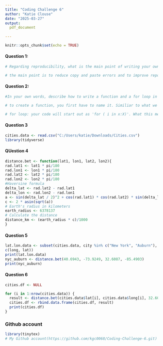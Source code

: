 ```yaml
---
title: "Coding Challenge 6"
author: "Katie Clouse"
date: "2025-03-27"
output: 
  pdf_document
  
---
```


```r
knitr::opts_chunk$set(echo = TRUE)
```

#### Question 1: 
```r
# Regarding reproducibility, what is the main point of writing your own functions and iterations? 

# the main point is to reduce copy and paste errors and to improve reporducibility. It also helps simplify the process of creating the code. 
```
#### Question 2:
```r
#In your own words, describe how to write a function and a for loop in R and how they work. Give me specifics like syntax, where to write code, and how the results are returned. 

# to create a function, you first have to name it. Similiar to what we did for the homework, the function F_to_C is the name. Then, you put the code function() and inside the paranthesis, this is where you will put the variable that you want to put through the function. Then, you have to use the curly brackets to actually list the code that you want. Then, you have to use the return() and inside these parantheses, you will put the output that you want. 

# for loop: your code will start out as 'for ( i in x:X)'. What this means is that the i will be whatever numbers you have displayed in teh x:x. In the homework, the example was -30:100, so i would represent the numbers from -30 to 100. Then you put curly brackets and type the code print() and in these parantheses you will put the output that you want to see. Again, in the homework, we put the code in the curly brackets as result <- F_to_C(i), so in the print() you would write result. all the components of i will be put into the F_to_C code. 
```
#### Question 3
```r
cities.data <- read.csv("C:/Users/katie/Downloads/Cities.csv")
library(tidyverse)

```
#### QUestion 4
```r
distance.bet <- function(lat1, lon1, lat2, lon2){
rad.lat1 <- lat1 * pi/180
rad.lon1 <- lon1 * pi/180
rad.lat2 <- lat2 * pi/180
rad.lon2 <- lon2 * pi/180
#Haversine formula 
delta_lat <- rad.lat2 - rad.lat1
delta_lon <- rad.lon2 - rad.lon1
a <- sin(delta_lat / 2)^2 + cos(rad.lat1) * cos(rad.lat2) * sin(delta_lon / 2)^2
c <- 2 * asin(sqrt(a)) 
# Earth's radius in kilometers
earth_radius <- 6378137
# Calculate the distance
distance_km <- (earth_radius * c)/1000
}
```
#### Question 5
```r
lat.lon.data <- subset(cities.data, city %in% c("New York", "Auburn"), select = 
c(long, lat))
print(lat.lon.data)
nyc_auburn <- distance.bet(40.6943, -73.9249, 32.6087, -85.4903)
print(nyc_auburn)
```
#### Question 6
```r
cities.df <- NULL

for (i in 1:nrow(cities.data)) {
  result <- distance.bet(cities.data$lat[i], cities.data$long[i], 32.6087, -85.4903)
  cities.df <- rbind.data.frame(cities.df, result)
  print(cities.df)
}
```
### Github account
```r
library(tinytex)
# My Github account(https://github.com/kgc0068/Coding-Challenge-6.git)
```
